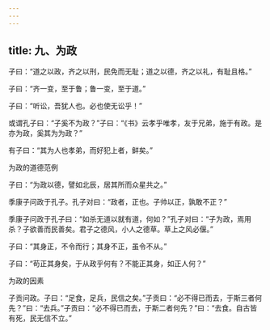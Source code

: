 ```yaml
---
---
---
```

title: 九、为政
---




子曰：“道之以政，齐之以刑，民免而无耻；道之以德，齐之以礼，有耻且格。”

子曰：“齐一变，至于鲁；鲁一变，至于道。”

子曰：“听讼，吾犹人也。必也使无讼乎！”

或谓孔子曰：“子奚不为政？”子曰：“《书》云孝乎唯孝，友于兄弟，施于有政。是亦为政，奚其为为政？”

有子曰：“其为人也孝弟，而好犯上者，鲜矣。”

为政的道德范例

子曰：“为政以德，譬如北辰，居其所而众星共之。”

季康子问政于孔子。孔子对曰：“政者，正也。子帅以正，孰敢不正？”

季康子问政于孔子曰：“如杀无道以就有道，何如？”孔子对曰：“子为政，焉用杀？子欲善而民善矣。君子之德风，小人之德草。草上之风必偃。”

子曰：“其身正，不令而行；其身不正，虽令不从。”

子曰：“苟正其身矣，于从政乎何有？不能正其身，如正人何？”

为政的因素

子贡问政。子曰：“足食，足兵，民信之矣。”子贡曰：“必不得已而去，于斯三者何先？”曰：“去兵。”子贡曰：“必不得已而去，于斯二者何先？”曰：“去食。自古皆有死，民无信不立。”